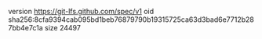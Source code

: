 version https://git-lfs.github.com/spec/v1
oid sha256:8cfa9394cab095bd1beb76879790b19315725ca63d3bad6e7712b287bb4e7c1a
size 24497

